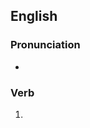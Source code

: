 ==English==

===Pronunciation===
* {{audio|en-us-inferred.ogg|Audio (US)|lang=en}}

===Verb===
{{head|en|verb form}}

# {{en-past of|infer}}